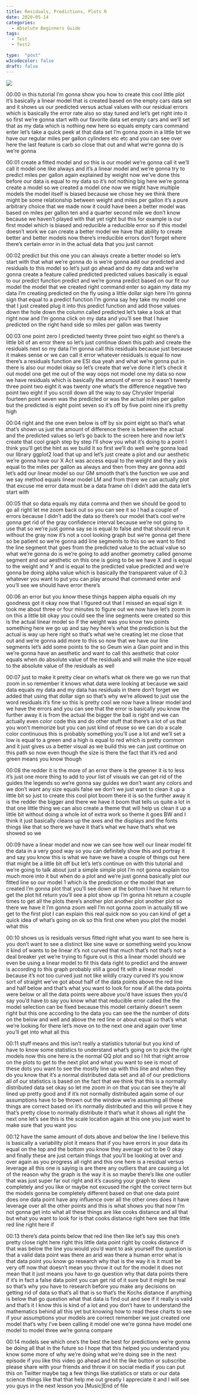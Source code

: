 ```yaml
---
title: Residuals, Predictions, Plots R
date: 2020-05-14
categories:
  - Absolute Beginners Guide
tags:
  - Test
  - Test2

type:  "post"
w3codecolor: false
draft: false
---
```


<a href="https://www.youtube.com/watch?v=DK11khHTMs0">
<img src="https://www.cradletograver.com/auto-posts/images/MultiLinearRegressionwithR.mp4.jpg">
</a>









00:00
in this tutorial I'm gonna show you how to create this cool little plot it's
basically a linear model that is created based on the empty cars data set and it
shows us our predicted versus actual values with our residual errors which is
basically the error rate also so stay tuned and let's get right into it so
first we're gonna start with our favorite data set empty cars and we'll
set that as my data which is nothing new here so equals empty cars command enter
let's take a quick peek at that data set I'm gonna zoom in a little bit we have
our regular miles per gallon cylinders etc etc and you can see over here the
last feature is carb so close that out and what we're gonna do is we're gonna

00:01
create a fitted model and so this is our model we're gonna call it we'll call it
model one like always and it's a linear model and we're gonna try to predict
miles per gallon again explained by weight now we've done this before our
data is equal to my data so it's not nothing big here we're gonna create a
model so we created a model one now we might have multiple models the model
itself is biased because we chose hey we think there might be some relationship
between weight and miles per gallon it's
a pure arbitrary choice that we made now it could have been a better model was
based on miles per gallon ten and a quarter second mile we don't know
because we haven't played with that yet right but this for example is our first
model which is biased and reducible a reducible error so if this model doesn't
work we can create a better model we have that ability to create better and
better models now there's irreducible errors don't
forget where there's certain error in in the actual data that you just cannot

00:02
predict but this one you can always create a better model so let's start
with that what we're gonna do is we're gonna add
our predicted and residuals to this model so let's just go ahead and do my
data and we're gonna create a feature called predicted
predicted values basically is equal to our predict function predict and we're
gonna predict based on our fit our model the model that we created right command
enter so again my data my data I'm creating predicted on the fly using a
little dollar sign here I'm gonna sign that equal to a predict function I'm
gonna say hey take my model one that I just created plug it into this predict
function and add those values down the hole down the column called predicted
let's take a look at that right now and I'm gonna click on my data and you'll
see that I have predicted on the right hand side so miles per gallon was twenty

00:03
one point zero I predicted twenty three point two eight so there's a little bit
of an error there so let's just continue down this path and create the residuals
next so my data I'm gonna call this residuals because just because it makes
sense or we can call it error whatever residuals is equal to now there's a
residuals function are ESI dua yeah and what we're gonna put in there is also
our model okay so let's create that we've done it let's check it out model
one get me out of the way oops not model one my data so now we
have residuals which is basically the amount of error so it wasn't twenty
three point two eight it was twenty one what's the difference negative two point
two eight if you scroll down all the way to say Chrysler Imperial fourteen point
seven was the predicted or was the actual miles per gallon but the
predicted is eight point seven so it's off by five point nine it's pretty high

00:04
right and the one even below is off by six point eight so that's what that's
shown us just the amount of difference there is between the actual and the
predicted values so let's go back to the screen here and now let's create that
cool graph step by step I'll show you what it's doing to a point I think
you'll get the hint as we build it so first we'll do well we're gonna load
our library ggplot2 load that up and let's just create a
plot and our aesthetic we're gonna have our X Act was access equal to the weight
and the y axis equal to the miles per gallon as always and then from they are
gonna add let's add our linear model so our GM smooth that's the function we use
and we say method equals linear model LM
and from there we can actually plot that excuse me
error data must be a data frame oh I didn't add the data let's start with

00:05
that so data equals my data comma and then we should be good to go all right
let me zoom back out so you can see it so I had a couple of errors because I
didn't add the data so there's our model that's cool we're gonna get rid of the
gray confidence interval because we're not going to use that so we're just
gonna say se is equal to false and that should rerun it without the gray now
it's not a cool looking graph but we're gonna get there so be patient so we're
gonna add line segments to this so we want to find the line segment that goes
from the predicted value to the actual value so what we're gonna do is we're
going to add another geometry called genome segment and our aesthetic on this
one is going to be we have X and is equal to the weight and Y and is equal
to the predicted value predicted and we're gonna be doing alpha value which
is basically the transparent value of 0.3 whatever you want to put you can
play around that command enter and you'll see we should have error there's

00:06
an error but you know these things happen alpha equals oh my goodness got
it okay now that I figured out that I missed an equal sign it took me about
three or four minutes to figure out we now have let's zoom in on this a little
bit okay you could see the line segments were created so this is the actual
linear model so if the weight was you know two points something here we go up
and say hey here's what the prediction is but the actual is way up here right
so that's what we're creating let me close that out and we're gonna add more
to this so now that we have our line segments let's add some points to the
so Geum win a Gian point and in this we're gonna have an aesthetic and want
to call this aesthetic that color equals when do absolute value of the residuals
and will make the size equal to the absolute value of the residuals as well

00:07
just to make it pretty clear on what's what ok there we go we run that zoom in
so remember it knows what data were looking at because we said data equals
my data and my data has residuals in there don't forget we added that using
that dollar sign so that's why we're allowed to just use the word residuals
it's fine so this is pretty cool we now have a linear model and we have the
errors and you can see that the error is basically you know the further away it
is from the actual the bigger the ball is right and we can actually even color
code this and do other stuff that there's a lot of us that you won't
memorize but you can just kind of reuse so we can do a scale color continuous
this is probably something you'll use a lot and we'll set a low is equal to a
green and a high is equal to red which is pretty common and it just gives us a
better visual as we build this we can just continue on this path so now even
though the size is there the fact that it's red and green means you know though

00:08
the redder it is the more of an error there is the greener it is to less it's
just one more thing to add to your list of visuals we can get rid of the guides
the legends so we're gonna say guides we don't want any colors and we don't want
any size equals false we don't we just want to clean it up a little bit so just
to create this cool plot boom there it is so the further away it is the redder
the bigger and there we have it boom that tells us quite a lot in that one
little thing we can also create a theme that will help us clean it up a little
bit without doing a whole lot of extra work so theme it goes BW and I think it
just basically cleans up the axes and the displays and the fonts things
like that so there we have it that's what we have that's what we showed so we

00:09
have a linear model and now we can see how well our linear model fit the data
in a very good way so you can definitely show this and portray it and say you
know this is what we have we have a couple of things out here that might be
a little bit off but let's let's continue on with this tutorial and we're
going to talk about just a simple simple
plot I'm not gonna explain too much more into it but when do a plot and we're
just gonna basically plot our fitted line so our model 1 which is the
prediction or the model that we created I'm gonna plot that you'll see down at
the bottom I have hit return to get the plot hit return you'll see a plot show
up I'm gonna hit return a couple times to get all the plots there's another
plot another plot another plot so there we have it I'm gonna zoom well I'm not
gonna zoom in actually till we get to the first plot I can explain this real
quick now so you can kind of get a quick
idea of what's going on ok so this first one when you plot the model what this

00:10
shows us is residuals versus fitted right what you want to see here is you
don't want to see a distinct like sine wave or something weird you know it kind
of wants to be linear it's not curved that much that's not that's not a deal
breaker yet we're trying to figure out is this a linear model should we even be
using a linear model to fit this data right to predict and the answer is
according to this graph probably still a good fit with a linear model because
it's not too curved just not like wildly crazy curved it's you know sort of
straight we've got about half of the data points above the red line and half
below and that's what you want to look for now if all the data points were
below or all the data points were above you'd have issues then you'd say you'd
have to say you know what that reducible
error called the the model selection can be fixed because this model certainly
doesn't seem right but this one according to the data you can see the
the number of dots on the below and well
and above the red line or about equal so that's what we're looking for there
let's move on to the next one and again over time you'll get into what all this

00:11
stuff means and this isn't really a statistics tutorial but you kind of have
to know some statistics to understand what's going on to pick the right models
now this one here is the normal QQ plot and so I hit that right arrow on the
plots to get to the next plot and what you want to see is most of these dots
you want to see the mostly line up with this line and when they do you know that
it's a normal distributed data set and all of our predictions all of our
statistics is based on the fact that we think that this is a normally
distributed data set okay so let me zoom
in on that you can see they're all lined up pretty good and if it's not normally
distributed again some of our assumptions have to be thrown out the
window we're assuming all these things are correct based on it's normally
distributed and this will prove it hey that's pretty close to normally
distribute it that's what it shows all right the next one let's see this is the
scale location again at this one you just want to make sure that you want you

00:12
have the same amount of dots above and below the line I believe this is
basically a variability plot it means that if you have errors in your data its
equal on the top and the bottom you know they average out to be 0 okay and
finally these are just certain things that you'll be looking at over and over
again as you progress all right and this one here is a residual versus leverage
all this one is saying is are there any outliers that are causing a lot of the
reason why the graph is the way it is so maybe there's like one outlier that was
just super far out right and it's causing your graph to skew completely
and you like or maybe not excused the right the correct term but the models
gonna be completely different based on that one data point does one data point
have any influence over all the other ones does it have leverage over all the
other points and this is what shows you that now I'm not gonna get into what all
these things are like cooks distance and all that but what you want to look for
is that cooks distance right here see that little red line right here if

00:13
there's data points below that red line then like let's say this one's pretty
close right here right this little data point right by cooks distance if that
was below the line you would you'd want to ask yourself the question is that a
valid data point was there an arid was there a human error what is that data
point you know go research why that is the way it is it must be very off now
that doesn't mean you throw it out for the model it does
not mean that it just means you have to go question why that data points there
if it's in fact a false data point you can get rid of it sure but it might be
real so that's why you have to research before you make any decisions on getting
rid of data so that's all that is so that's the Kochs distance if anything is
below that go question what that data is find out and see if it really is valid
and that's it I know this is kind of a lot and you don't have to understand the
mathematics behind all this yet but knowing how to read these charts to see
if your assumptions your models are correct remember we just created one
model that's why I've been calling it model one we're gonna have model one
model to model three we're gonna compare

00:14
models see which one's the best the best
for predictions we're gonna be doing all that in the future so I hope that this
helped you understand you know some more of why we're doing what we're doing see
in the next episode if you like this video go ahead and hit the like button
or subscribe please share with your friends and throw it on social media if
you can put this on Twitter maybe tag a few things like statistics
or stats or our data science things like that that help me out greatly I
appreciate it and I will see you guys in the next lesson you [Music]End of file

